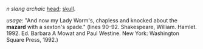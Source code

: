 ''n'' ''slang'' ''archaic'' [[head]]; [[skull]].

''usage'': "And now my Lady Worm's, chapless and knocked about the '''mazard''' with a sexton's spade." (lines 90-92. Shakespeare, William. Hamlet. 1992. Ed. Barbara A Mowat and Paul Westine. New York: Washington Square Press, 1992.)

<!--
Attention: This page is to be ph34red.

Thank you.
Brought to you by Ph34rness.
-->